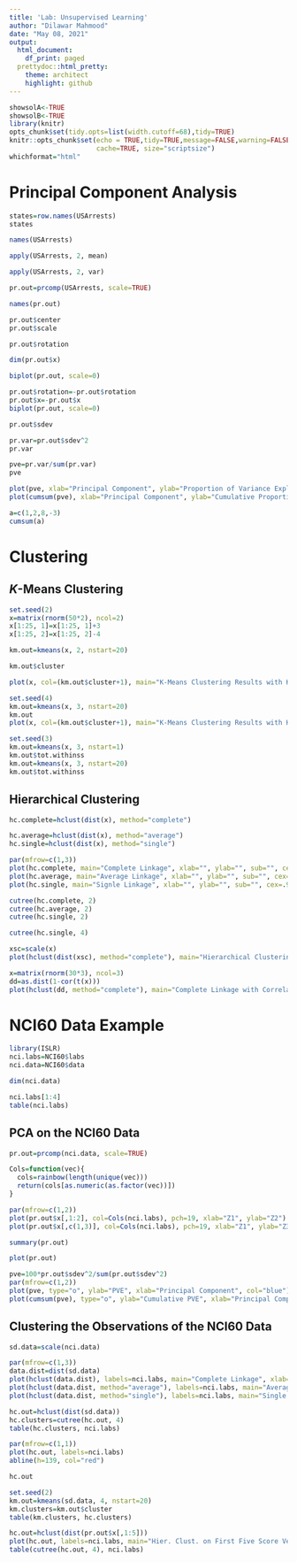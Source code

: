 ```yaml
---
title: 'Lab: Unsupervised Learning'
author: "Dilawar Mahmood"
date: "May 08, 2021"
output:
  html_document:
    df_print: paged
  prettydoc::html_pretty:
    theme: architect
    highlight: github
---
```


```r
showsolA<-TRUE
showsolB<-TRUE
library(knitr)
opts_chunk$set(tidy.opts=list(width.cutoff=68),tidy=TRUE)
knitr::opts_chunk$set(echo = TRUE,tidy=TRUE,message=FALSE,warning=FALSE,strip.white=TRUE,prompt=FALSE,
                      cache=TRUE, size="scriptsize")
whichformat="html"
```

# Principal Component Analysis

```r
states=row.names(USArrests)
states
```

```r
names(USArrests)
```

```r
apply(USArrests, 2, mean)
```

```r
apply(USArrests, 2, var)
```

```r
pr.out=prcomp(USArrests, scale=TRUE)
```

```r
names(pr.out)
```

```r
pr.out$center
pr.out$scale
```

```r
pr.out$rotation
```

```r
dim(pr.out$x)
```

```r
biplot(pr.out, scale=0)
```

```r
pr.out$rotation=-pr.out$rotation
pr.out$x=-pr.out$x
biplot(pr.out, scale=0)
```

```r
pr.out$sdev
```

```r
pr.var=pr.out$sdev^2
pr.var
```

```r
pve=pr.var/sum(pr.var)
pve
```

```r
plot(pve, xlab="Principal Component", ylab="Proportion of Variance Explained", ylim=c(0, 1), type="b")
plot(cumsum(pve), xlab="Principal Component", ylab="Cumulative Proportion of Variance Explained", ylim=c(0, 1), type="b")
```

```r
a=c(1,2,8,-3)
cumsum(a)
```

# Clustering

## $K$-Means Clustering

```r
set.seed(2)
x=matrix(rnorm(50*2), ncol=2)
x[1:25, 1]=x[1:25, 1]+3
x[1:25, 2]=x[1:25, 2]-4
```

```r
km.out=kmeans(x, 2, nstart=20)
```

```r
km.out$cluster
```

```r
plot(x, col=(km.out$cluster+1), main="K-Means Clustering Results with K=2", xlab="", ylab="", pch=20, cex=2)
```

```r
set.seed(4)
km.out=kmeans(x, 3, nstart=20)
km.out
plot(x, col=(km.out$cluster+1), main="K-Means Clustering Results with K=3", xlab="", ylab="", pch=20, cex=2)
```

```r
set.seed(3)
km.out=kmeans(x, 3, nstart=1)
km.out$tot.withinss
km.out=kmeans(x, 3, nstart=20)
km.out$tot.withinss
```

## Hierarchical Clustering

```r
hc.complete=hclust(dist(x), method="complete")
```

```r
hc.average=hclust(dist(x), method="average")
hc.single=hclust(dist(x), method="single")
```

```r
par(mfrow=c(1,3))
plot(hc.complete, main="Complete Linkage", xlab="", ylab="", sub="", cex=.9)
plot(hc.average, main="Average Linkage", xlab="", ylab="", sub="", cex=.9)
plot(hc.single, main="Signle Linkage", xlab="", ylab="", sub="", cex=.9)
```

```r
cutree(hc.complete, 2)
cutree(hc.average, 2)
cutree(hc.single, 2)
```

```r
cutree(hc.single, 4)
```

```r
xsc=scale(x)
plot(hclust(dist(xsc), method="complete"), main="Hierarchical Clustering with Scaled Features")
```

```r
x=matrix(rnorm(30*3), ncol=3)
dd=as.dist(1-cor(t(x)))
plot(hclust(dd, method="complete"), main="Complete Linkage with Correlation-Based Distance", xlab="", sub="")
```

# NCI60 Data Example

```r
library(ISLR)
nci.labs=NCI60$labs
nci.data=NCI60$data
```

```r
dim(nci.data)
```

```r
nci.labs[1:4]
table(nci.labs)
```

## PCA on the NCI60 Data

```r
pr.out=prcomp(nci.data, scale=TRUE)
```

```r
Cols=function(vec){
  cols=rainbow(length(unique(vec)))
  return(cols[as.numeric(as.factor(vec))])
}
```

```r
par(mfrow=c(1,2))
plot(pr.out$x[,1:2], col=Cols(nci.labs), pch=19, xlab="Z1", ylab="Z2")
plot(pr.out$x[,c(1,3)], col=Cols(nci.labs), pch=19, xlab="Z1", ylab="Z3")
```

```r
summary(pr.out)
```

```r
plot(pr.out)
```

```r
pve=100*pr.out$sdev^2/sum(pr.out$sdev^2)
par(mfrow=c(1,2))
plot(pve, type="o", ylab="PVE", xlab="Principal Component", col="blue")
plot(cumsum(pve), type="o", ylab="Cumulative PVE", xlab="Principal Component", col="brown3")
```

## Clustering the Observations of the NCI60 Data

```r
sd.data=scale(nci.data)
```

```r
par(mfrow=c(1,3))
data.dist=dist(sd.data)
plot(hclust(data.dist), labels=nci.labs, main="Complete Linkage", xlab="", ylab="", sub="")
plot(hclust(data.dist, method="average"), labels=nci.labs, main="Average Linkage", xlab="", ylab="", sub="")
plot(hclust(data.dist, method="single"), labels=nci.labs, main="Single Linkage", xlab="", ylab="", sub="")
```

```r
hc.out=hclust(dist(sd.data))
hc.clusters=cutree(hc.out, 4)
table(hc.clusters, nci.labs)
```

```r
par(mfrow=c(1,1))
plot(hc.out, labels=nci.labs)
abline(h=139, col="red")
```

```r
hc.out
```

```r
set.seed(2)
km.out=kmeans(sd.data, 4, nstart=20)
km.clusters=km.out$cluster
table(km.clusters, hc.clusters)
```

```r
hc.out=hclust(dist(pr.out$x[,1:5]))
plot(hc.out, labels=nci.labs, main="Hier. Clust. on First Five Score Vectors")
table(cutree(hc.out, 4), nci.labs)
```